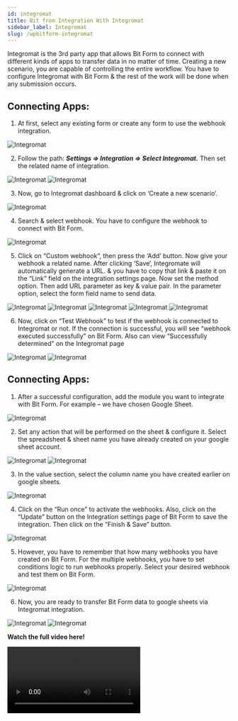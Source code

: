 ```yaml
---
id: integromat
title: Bit from Integration With Integromat 
sidebar_label: Integromat
slug: /wpbitform-integromat
---
```


Integromat is the 3rd party app that allows Bit Form to connect with different kinds of apps to transfer data in no matter of time. Creating a new scenario, you are capable of controlling the entire workflow. You have to configure Integromat with Bit Form & the rest of the work will be done when any submission occurs.

## Connecting Apps:  
1. At first, select any existing form or create any form to use the webhook integration.

 <Image src="Integromat/1_Select Form-Bit Form" alt="Integromat" w="1020" h="400" />

2. Follow the path: ***Settings => Integration => Select Integromat.*** Then set the related name of integration.

 <Image src="Integromat/2_Select Integromate-Bit Form" alt="Integromat" w="1020" h="400" />

 <Image src="Integromat/3_Integration Name-Bit Form" alt="Integromat" w="1020" h="400" />

3. Now, go to Integromat dashboard & click on  ‘Create a new scenario‘.

 <Image src="Integromat/4_Create Scenario-Bit Form" alt="Integromat" w="1020" h="400" />

4. Search & select webhook. You have to configure the webhook to connect with Bit Form.

 <Image src="Integromat/5_Search Webhook-Bit Form" alt="Integromat" w="1020" h="400" />

5. Click on “Custom webhook“, then press the ‘Add’ button. Now give your webhook a related name. After clicking ‘Save‘, Integromate will automatically generate a URL. & you have to copy that link & paste it on the “Link” field on the integration settings page. Now set the method option. Then add URL parameter as key & value pair. In the parameter option, select the form field name to send data.

 <Image src="Integromat/6_Create Custom Webhook-Bit Form " alt="Integromat" w="1020" h="400" />

 <Image src="Integromat/7_Add Webhook Bit Form" alt="Integromat" w="1020" h="400" />

 <Image src="Integromat/8_Webhook name-Bit Form" alt="Integromat" w="1020" h="400" />

 <Image src="Integromat/9_Copy URL-Bit Form" alt="Integromat" w="1020" h="400" />

 <Image src="Integromat/10_Paste URL-Bit Form" alt="Integromat" w="1020" h="400" />

6. Now, click on “Test Webhook” to test if the webhook is connected to Integromat or not. If the connection is successful, you will see “webhook executed successfully” on Bit Form. Also can view “Successfully determined” on the Integromat page

 <Image src="Integromat/11_Test Webhook -Bit Form" alt="Integromat" w="1020" h="400" />

 <Image src="Integromat/12.1_Successfull-Bit Form" alt="Integromat" w="1020" h="400" />

## Connecting Apps:  
1. After a successful configuration, add the module you want to integrate with Bit Form. For example – we have chosen Google Sheet.
  
 <Image src="Integromat/13_Search another module-Bit Form" alt="Integromat" w="1020" h="400" />

2. Set any action that will be performed on the sheet & configure it. Select the spreadsheet & sheet name you have already created on your google sheet account.

 <Image src="Integromat/14_Google sheet-Bit Form" alt="Integromat" w="1020" h="400" />

 <Image src="Integromat/15_Select SpreadSheet-Bit Form" alt="Integromat" w="1020" h="400" />

3. In the value section, select the column name you have created earlier on google sheets.

 <Image src="Integromat/16_Set Parameters-Bit Form" alt="Integromat" w="1020" h="400" />

4. Click on the “Run once” to activate the webhooks. Also, click on the “Update” button on the Integration settings page of Bit Form to save the integration. Then click on the “Finish & Save” button.

 <Image src="Integromat/12.2_Finish & Save-Bit Form" alt="Integromat" w="1020" h="400" />

5. However, you have to remember that how many webhooks you have created on Bit Form. For the multiple webhooks, you have to set conditions logic to run webhooks properly. Select your desired webhook and test them on Bit Form.

 <Image src="Integromat/Condirional logic-Bit Form" alt="Integromat" w="1020" h="400" />

6. Now, you are ready to transfer Bit Form data to google sheets via Integromat integration.

 <Image src="Integromat/17_Input-Bit Form" alt="Integromat" w="1020" h="400" />

 <Image src="Integromat/18" alt="Integromat" w="1020" h="400" />

**Watch the full video here!**

<Video youtube src="myB_pia6bBM" /> 



 




 

